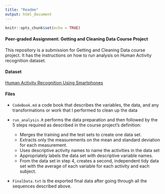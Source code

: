 ```yaml
---
title: "Readme"
output: html_document
---
```


```r
knitr::opts_chunk$set(echo = TRUE)
```

#### Peer-graded Assignment: Getting and Cleaning Data Course Project

This repository is a submission for Getting and Cleaning Data course project. It has the instructions on how to run analysis on Human Activity recognition dataset.

#### Dataset

[Human Activity Recognition Using Smartphones](http://archive.ics.uci.edu/ml/datasets/Human+Activity+Recognition+Using+Smartphones)

#### Files

* `CodeBook.md` a code book that describes the variables, the data, and any transformations or work that I performed to clean up the data

* `run_analysis.R` performs the data preparation and then followed by the 5 steps required as described in the course project's definition:
    + Merges the training and the test sets to create one data set.
    + Extracts only the measurements on the mean and standard deviation for each measurement.
    + Uses descriptive activity names to name the activities in the data set
    + Appropriately labels the data set with descriptive variable names.
    + From the data set in step 4, creates a second, independent tidy data set with the average of each variable for each activity and each subject.
    
* `FinalData.txt` is the exported final data after going through all the sequences described above.




<br/>
